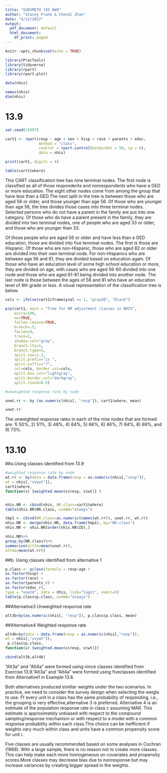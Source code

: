 ```yaml
---
title: "SURVMETH 745 HW9"
author: "Stacey Frank & Chendi Zhao"
date: "4/12/2022"
output:
  pdf_document: default
  html_document:
    df_print: paged
---
```


```r
knitr::opts_chunk$set(echo = TRUE)
```

```r

library(PracTools)
library(tidyverse)
library(rpart)
library(rpart.plot)

```

```r

data(nhis)

names(nhis)
dim(nhis)

```
# 13.9

```r

set.seed(15097)

cart1 <- rpart(resp ~ age + sex + hisp + race + parents + educ, 
               method = "class", 
               control = rpart.control(minbucket = 50, cp = 0), 
               data = nhis)

print(cart1, digits = 4)

table(cart1$where)
```
This CART classification tree has nine terminal nodes. The first node is classified as all of those respondents and nonrespondents who have a GED or more education. The eight other nodes come from among the group that have less than a GED.The next split in the tree is between those who are aged 56 or older, and those younger than age 56. Of those who are younger than age 56, the tree divides those cases into three terminal nodes. Selected persons who do not have a parent in the family are put into one category. Of those who do have a parent present in the family, they are divided into two terminal nodes, one of people who are aged 33 or older, and those who are younger than 33. 

Of those people who are aged 56 or older and have less than a GED education, those are divided into five terminal nodes. The first is those are Hispanic. Of those who are non-Hispanic, those who are aged 82 or older are divided into their own terminal node. For non-Hispanics who are between age 56 and 81, they are divided based on education again. Of those who have an education level of some high school education or more, they are divided on age, with cases who are aged 56-60 divided into one node and those who are aged 61-81 being divided into another node. The last node is those between the ages of 56 and 81 who have an education level of 8th grade or less. A visual representation of the classification tree is below.

```r

cols <- ifelse(cart1$frame$yval == 1, "gray50", "black")

prp(cart1, main = "Tree for NR adjustment classes in NHIS", 
    extra=106, 
    nn=TRUE,
    fallen.leaves=TRUE,
    branch=.5,
    faclen=0, 
    trace=1, 
    shadow.col="gray",
    branch.lty=1,
    branch.type=5,
    split.cex=1.2,
    split.prefix="is ",
    split.suffix="?", 
    col=cols, border.col=cols,
    split.box.col="lightgray",
    split.border.col="darkgray",
    split.round=0.5)

```
```r
#unweighted response rate by node

unwt.rr <- by (as.numeric(nhis[, "resp"]), cart1$where, mean)

unwt.rr
```
The unweighted response rates in each of the nine nodes that are formed are: 1) 50%, 2) 51%, 3) 48%, 4) 64%, 5) 66%, 6) 46%, 7) 64%, 8) 69%, and 9) 73%.

# 13.10
##a.Using classes identified from 13.9
```r
#weighted response rate by node
wt.rr <- by(data = data.frame(resp = as.numeric(nhis[,"resp"]),
wt = nhis[,"svywt"]),
cart1$where,
function(x) {weighted.mean(x$resp, x$wt)} )


nhis.NR <- cbind(nhis, NR.class=cart1$where)
table(nhis.NR$NR.class, useNA="always")

tmp1 <- cbind(NR.class=as.numeric(names(wt.rr)), unwt.rr, wt.rr)
nhis.NR <- merge(nhis.NR, data.frame(tmp1), by="NR.class")
nhis.NR <- nhis.NR[order(nhis.NR$ID),]

nhis.NR%>%
group_by(NR.class)%>%
summarise(alt3a=mean(unwt.rr),
alt4a=mean(wt.rr))
```


##b. Using classes identified from alternative 1
```r
p.class <- pclass(formula = resp~age +
as.factor(hisp) +
as.factor(race) +
as.factor(parents_r) +
as.factor(educ_r),
type = "unwtd", data = nhis, link="logit", numcl=5)
table(p.class$p.class, useNA="always")
```

##Alternative3 Unweighted response rate
```r
alt3b=by(as.numeric(nhis[, "resp"]), p.class$p.class, mean)
```
##Alternative4 Weighted response rate
```r
alt4b=by(data = data.frame(resp = as.numeric(nhis[,"resp"]),
wt = nhis[,"svywt"]),
 p.class$p.class,
function(x) {weighted.mean(x$resp, x$wt)})

cbind(alt3b,alt4b)
```

"Alt3a" and "Alt4a" were formed using nince classes identified from Exercise 13.9."Alt3a" and "Alt4a" were formed using fiveclasses identified from Alternative1 in Example 13.8.

Both alternatives produced similiar weights under the two scenarios. In practice, we need to consider the survey design when selecting the weigts to use. Ff every unit in a class has the same probability of responding, i.e., the grouping is very effective,alternative 3 is preferred.
Alternative 4 is an estimate of the population response rate in class c assuming MAR. This estimate is approximately unbiased with respect to the compound sampling/response mechanism or with respect to a model with a common response probability within each class.This choice can be inefficient if weights vary much within class and units have a common propensity score for unit i.

Five classes are usually recommended based on some analyses in Cochran (1968). With a large sample, there is no reason not to create more classes. This can help make each more homogeneous on covariates and propensity scores.More classes may decrease bias due to nonresponse but may increase variances by creating bigger spread in the weights.
